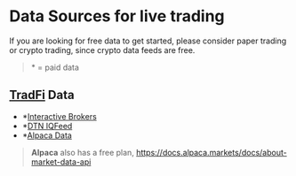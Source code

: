 
# Data Sources for live trading

<Callout>
  If you are looking for free data to get started, please consider paper trading or crypto trading,
  since crypto data feeds are free.
</Callout>

> \* = paid data

## [TradFi](https://academy.binance.com/en/glossary/tradfi) Data
- *[Interactive Brokers](https://www.interactivebrokers.ca/en/pricing/research-news-marketdata.php)
- *[DTN IQFeed](https://www.dtn.com/refined-fuels/trader/iqfeed/)
- *[Alpaca Data](https://alpaca.markets/data)
> **Alpaca** also has a free plan, https://docs.alpaca.markets/docs/about-market-data-api